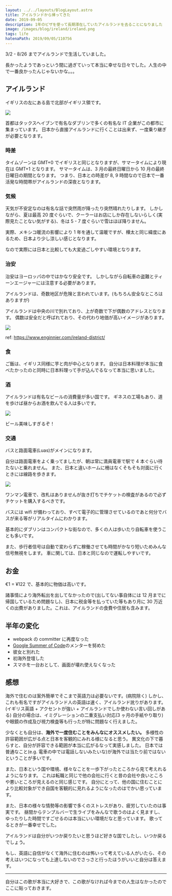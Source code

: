 ```yaml
---
layout: ../../layouts/BlogLayout.astro
title: アイルランドから帰ってきた
date: 2019-09-05
description: 1年のビザを使って長期滞在していたアイルランドを去ることになりました
image: /images/blog/ireland/ireland.png
tags: life
hatenaPath: 2019/09/05/110756
---
```



3/2 - 8/26 までアイルランドで生活していました。

長かったようであっという間に過ぎていって本当に幸せな日々でした。人生の中で一番良かったんじゃないかな。。。

## アイルランド

イギリスの左にある島で北部がイギリス領です。

![](../../assets/images/blog/ireland/ireland.png)

首都はタックスヘイブンで有名なダブリンで多くの有名な IT 企業がこの都市に集まっています。
日本から直接アイルランドに行くことは出来ず、一度乗り継ぎが必要となります。

### 時差

タイムゾーンは GMT+0 でイギリスと同じとなりますが、サマータイムにより現在は GMT+1 となります。
サマータイムは、3 月の最終日曜日から 10 月の最終日曜日の期間となります。
つまり、日本との時差が 8, 9 時間なので日本で一番活発な時間帯がアイルランドの深夜となります。

### 気候

天気が不安定なのは有名な話で突然雨が降ったり突然晴れたりします。
しかしながら、夏は最高 20 度ぐらいで、クーラーはお店にしか存在しないらしく(実際見たことない気がする)、冬は 5 - 7 度ぐらいで雪はほぼ降りません。

実際、メキシコ暖流の影響により 1 年を通して温暖ですが、樺太と同じ緯度にあるため、日本より少し涼しい感じとなります。

なので実際には日本と比較しても大変過ごしやすい環境となります。

### 治安

治安はヨーロッパの中ではかなり安全です。
しかしながら自転車の盗難とティーンエージャーには注意する必要があります。

アイルランドは、奇数地区が危険と言われています。(もちろん安全なところはありますが)

アイルランドは中央の川で別れており、上が奇数で下が偶数のアドレスとなります。
偶数は安全だと呼ばれており、その代わり地価が高いイメージがあります。

![](https://www.enginnier.com/wp-content/uploads/2015/10/493b030f4d21e15e5b88bf26676a6afc.png)

ref: https://www.enginnier.com/ireland-district/

### 食

ご飯は、イギリス同様に芋と肉が中心となります。
自分は日本料理が本当に食べたかったのと同時に日本料理って手が込んでるなって本当に思いました。

<TwitterCard id="1166307481150210049" height={500} />

### 酒

アイルランドは有名なビールの消費量が多い国です。
ギネスの工場もあり、道を歩けば昼からお酒を飲んでる人は多いです。

![](../../assets/images/blog/ireland/20190309184026.jpeg)

ビール美味しすぎるぞ！

### 交通

バスと路面電車(Luas)がメインになります。

自分は路面電車をよく乗ってましたが、朝は常に満員電車で駅で 4 本ぐらい待たないと乗れません。
また、日本と違いホームに柵はなくそもそも対面に行くときには線路を歩きます。

![](../../assets/images/blog/ireland/20190905104628.png)

ワンマン電車で、改札はありませんが抜き打ちでチケットの検査があるので必ずチケットを購入するべきです。

バスには wifi が備わっており、すべて電子的に管理させているのであと何分でバスが来る等がリアルタイムにわかります。

基本的にダブリンはコンパクトな街なので、多くの人は歩いたり自転車を使うことも多いです。

また、歩行者信号は自動で変わらずに稼働させても時間がかなり短いためみんな信号無視をします。
車に関しては、日本と同じなので運転しやすいです。

## お金

€1 = ¥122 で、基本的に物価は高いです。

諸事情により海外転出を出してなかったので(出してない事自体には 12 月までに帰国しているため問題なし)、日本に税金等を払っていた等もあり月に 30 万近くの出費がありました。これは、アイルランドの食費や住居も含みます。

## 半年の変化

- webpack の committer に再度なった
- [Google Summer of Code](https://summerofcode.withgoogle.com/)のメンターを努めた
- 彼女と別れた
- 初海外登壇した
- スマホを一台おとして、画面が壊れ使えなくなった

<OG url="https://blog.hiroppy.me/entry/first-speech-abroad" />

## 感想

海外で住むのは案外簡単でそこまで英語力は必要ないです。(病院除く)
しかし、これも有名ですがアイルランド人の英語は速く、アイルランド訛りがあります。(イギリス英語 + アクセントが強い + アイルランドでしか使わない言い回しがある)
自分の場合は、イミグレーションの二重支払い対応(3 ヶ月の手紙やり取り)や眼鏡の作成及び視力検査等も行ったが特に問題なく行えました。

少なくとも自分は、**海外で一度住むことをみんなにオススメしたい。**
多様性の許容範囲が広がる点と日本を客観的にみれる様になると思う。
異文化の下で暮らすと、自分が許容できる範囲が本当に広がるなって実感しました。
日本では普通なこと(e.g. 電車の中では電話しないみたいな)が海外では当たり前ではないということが多いです。

また、日本という国や環境、様々なことを一歩下がったところから見て考えれるようになります。
これは転職と同じで他の会社に行くと昔の会社や良いところや悪いところが見えるのと同じ感じです。
自分にとって、他の国に住むことにより比較対象ができ自国を客観的に見れるようになったのはでかい思っています。

また、日本の様々な情勢等の影響で多くのストレスがあり、疲労していたのは事実です。
昼間からテンプルバーで生ライブをみんなで歌うのはよく見ますし、ゆったりした時間ですごせるのは本当にいい環境だなと思っています。
歌ってるときが一番幸せでした。

アイルランドは自分がいつか戻りたいと思うほど好きな国でしたし、いつか戻るでしょう。

<TwitterCard id="1166873220584103936" height={500} />

もし、英語に自信がなくて海外に住むのは怖いって考えている人がいたら、その考えはいつになっても上達しないのでさっさと行ったほうがいいと自分は答えます。

---

自分はこの歌が本当に大好きで、この歌がなければ今までの人生はなかったのでここに貼っておきます。

<YoutubeCard id="HEValZuFYRU" />
